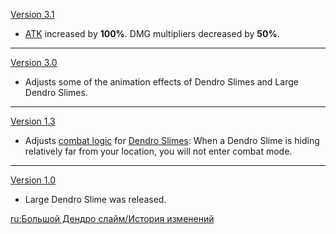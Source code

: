 {{Change History/Header}}
[[Version 3.1]]
* [[ATK]] increased by '''100%'''. DMG multipliers decreased by '''50%'''.
----
[[Version 3.0]]
* Adjusts some of the animation effects of Dendro Slimes and Large Dendro Slimes.
----
[[Version 1.3]]
*Adjusts [[Aggravation|combat logic]] for [[Dendro Slimes]]: When a Dendro Slime is hiding relatively far from your location, you will not enter combat mode.
----
[[Version 1.0]]
*Large Dendro Slime was released.
<noinclude>


[[ru:Большой Дендро слайм/История изменений]]
</noinclude>